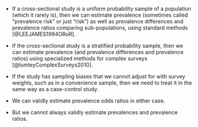 
* If a cross-sectional study is a uniform probability sample of a population
(which it rarely is),
then we can estimate prevalence 
(sometimes called "prevalence risk" or just "risk") 
as well as prevalence differences and prevalence ratios comparing sub-populations,
using standard methods [@LEEJAMES1994ORoR].

* If the cross-sectional study is a stratified probability sample, 
then we can estimate prevalence
(and prevalence differences and prevalence ratios)
using specialized methods for complex surveys [@lumleyComplexSurveys2010].

* If the study has sampling biases that we cannot adjust for with survey weights, 
such as in a convenience sample,
then we need to treat it in the same way as a case-control study.

* We can validly estimate prevalence odds ratios in either case.

* But we cannot always validly estimate prevalences and prevalence ratios.
